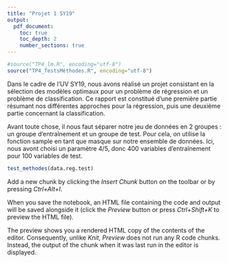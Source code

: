 ```yaml
---
title: "Projet 1 SY19"
output: 
  pdf_document:
    toc: true 
    toc_depth: 2
    number_sections: true
---
```


```r
#source("TP4_lm.R", encoding="utf-8")
source("TP4_TestsMéthodes.R", encoding="utf-8")
```

\section*{Introduction}

Dans le cadre de l'UV SY19, nous avons réalisé un projet consistant en la sélection des modèles optimaux pour un problème de régression et un problème de classification. Ce rapport est constitué d'une première partie résumant nos différentes approches pour la régression, puis une deuxième partie concernant la classification.

\newpage
\section{Régression}

Avant toute chose, il nous faut séparer notre jeu de données en 2 groupes : un groupe d'entraînement et un groupe de test. Pour cela, on utilise la fonction sample en tant que masque sur notre ensemble de données. Ici, nous avont choisi un paramètre 4/5, donc 400 variables d'entraînement pour 100 variables de test. 

  \subsection{Séparation en 2 groupes}

\newpage
\section{Classification}

```r
test_methodes(data.reg.test)
```

Add a new chunk by clicking the *Insert Chunk* button on the toolbar or by pressing *Ctrl+Alt+I*.

When you save the notebook, an HTML file containing the code and output will be saved alongside it (click the *Preview* button or press *Ctrl+Shift+K* to preview the HTML file).

The preview shows you a rendered HTML copy of the contents of the editor. Consequently, unlike *Knit*, *Preview* does not run any R code chunks. Instead, the output of the chunk when it was last run in the editor is displayed.
